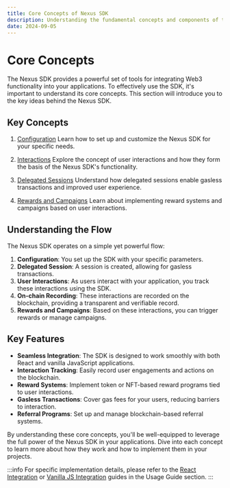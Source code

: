 ```yaml
---
title: Core Concepts of Nexus SDK
description: Understanding the fundamental concepts and components of the Nexus SDK
date: 2024-09-05
---
```


# Core Concepts

The Nexus SDK provides a powerful set of tools for integrating Web3 functionality into your applications. To effectively use the SDK, it's important to understand its core concepts. This section will introduce you to the key ideas behind the Nexus SDK.

## Key Concepts

1. [Configuration](/nexus-sdk/core-concepts/configuration)
Learn how to set up and customize the Nexus SDK for your specific needs.

2. [Interactions](/nexus-sdk/core-concepts/interactions)
Explore the concept of user interactions and how they form the basis of the Nexus SDK's functionality.

3. [Delegated Sessions](/nexus-sdk/core-concepts/delegated-sessions)
Understand how delegated sessions enable gasless transactions and improved user experience.

4. [Rewards and Campaigns](/nexus-sdk/core-concepts/rewards-and-campaigns)
Learn about implementing reward systems and campaigns based on user interactions.

## Understanding the Flow

The Nexus SDK operates on a simple yet powerful flow:

1. **Configuration**: You set up the SDK with your specific parameters.
2. **Delegated Session**: A session is created, allowing for gasless transactions.
3. **User Interactions**: As users interact with your application, you track these interactions using the SDK.
4. **On-chain Recording**: These interactions are recorded on the blockchain, providing a transparent and verifiable record.
5. **Rewards and Campaigns**: Based on these interactions, you can trigger rewards or manage campaigns.

## Key Features

- **Seamless Integration**: The SDK is designed to work smoothly with both React and vanilla JavaScript applications.
- **Interaction Tracking**: Easily record user engagements and actions on the blockchain.
- **Reward Systems**: Implement token or NFT-based reward programs tied to user interactions.
- **Gasless Transactions**: Cover gas fees for your users, reducing barriers to interaction.
- **Referral Programs**: Set up and manage blockchain-based referral systems.

By understanding these core concepts, you'll be well-equipped to leverage the full power of the Nexus SDK in your applications. Dive into each concept to learn more about how they work and how to implement them in your projects.

:::info
For specific implementation details, please refer to the [React Integration](/nexus-sdk/integration-guide/react) or [Vanilla JS Integration](/nexus-sdk/integration-guide/vanilla-js) guides in the Usage Guide section.
:::